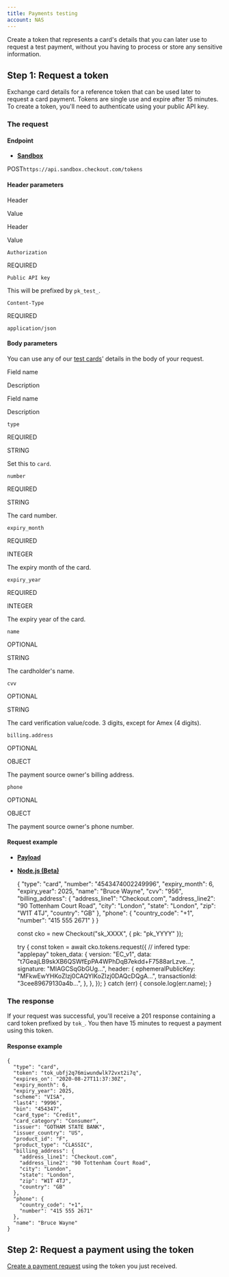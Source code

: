```yaml
---
title: Payments testing
account: NAS
---
```


Create a token that represents a card's details that you can later use to request a test payment, without you having to process or store any sensitive information.

Step 1: Request a token
-----------------------

Exchange card details for a reference token that can be used later to request a card payment. Tokens are single use and expire after 15 minutes. To create a token, you'll need to authenticate using your public API key.

### The request

#### Endpoint

*   [**Sandbox**](#tabs-921ed09b-8e7a-4bd6-ba35-e95e1a3fe7c9-1)

POST`https://api.sandbox.checkout.com/tokens`

#### Header parameters

Header

Value

Header

Value

`Authorization`

REQUIRED

`Public API key`

This will be prefixed by `pk_test_`.

`Content-Type`

REQUIRED

`application/json`

#### Body parameters

You can use any of our [test cards](/display/x/Test+cards)' details in the body of your request.

Field name

Description

Field name

Description

`type`

REQUIRED

STRING

Set this to `card`.

`number`

REQUIRED

STRING

The card number.

`expiry_month`

REQUIRED

INTEGER

The expiry month of the card.

`expiry_year`

REQUIRED

INTEGER

The expiry year of the card.

`name`

OPTIONAL

STRING

The cardholder's name.

`cvv`

OPTIONAL

STRING

The card verification value/code. 3 digits, except for Amex (4 digits).

`billing.address`

OPTIONAL

OBJECT

The payment source owner's billing address.

`phone`

OPTIONAL

OBJECT

The payment source owner's phone number.

#### Request example

*   [**Payload**](#tabs-53327166-99b4-4caa-aad1-955bd42ffe7f-1)
*   [**Node.js (Beta)**](#tabs-53327166-99b4-4caa-aad1-955bd42ffe7f-2)

    {
      "type": "card",
      "number": "4543474002249996",
      "expiry_month": 6,
      "expiry_year": 2025,
      "name": "Bruce Wayne",
      "cvv": "956",
      "billing_address": {
        "address_line1": "Checkout.com",
        "address_line2": "90 Tottenham Court Road",
        "city": "London",
        "state": "London",
        "zip": "W1T 4TJ",
        "country": "GB"
      },
      "phone": {
        "country_code": "+1",
        "number": "415 555 2671"
      }
    }

  

    
    const cko = new Checkout("sk_XXXX", { pk: "pk_YYYY" });
    
    try {
      const token = await cko.tokens.request({
        // infered type: "applepay"
        token_data: {
          version: "EC_v1",
          data: "t7GeajLB9skXB6QSWfEpPA4WPhDqB7ekdd+F7588arLzve...",
          signature: "MIAGCSqGbGUg...",
          header: {
            ephemeralPublicKey: "MFkwEwYHKoZIzj0CAQYIKoZIzj0DAQcDQgA...",
            transactionId: "3cee89679130a4b...",
          },
        },
      });
    } catch (err) {
      console.log(err.name);
    }

### The response

If your request was successful, you'll receive a 201 response containing a card token prefixed by `tok_`. You then have 15 minutes to request a payment using this token.

#### Response example

    {
      "type": "card",
      "token": "tok_ubfj2q76miwundwlk72vxt2i7q",
      "expires_on": "2020-08-27T11:37:30Z",
      "expiry_month": 6,
      "expiry_year": 2025,
      "scheme": "VISA",
      "last4": "9996",
      "bin": "454347",
      "card_type": "Credit",
      "card_category": "Consumer",
      "issuer": "GOTHAM STATE BANK",
      "issuer_country": "US",
      "product_id": "F",
      "product_type": "CLASSIC",
      "billing_address": {
        "address_line1": "Checkout.com",
        "address_line2": "90 Tottenham Court Road",
        "city": "London",
        "state": "London",
        "zip": "W1T 4TJ",
        "country": "GB"
      },
      "phone": {
        "country_code": "+1",
        "number": "415 555 2671"
      },
      "name": "Bruce Wayne"
    }

Step 2: Request a payment using the token
-----------------------------------------

[Create a payment request](https://docs.checkout.com/four/payments/accept-payments/request-a-payment#Requestapayment-token) using the token you just received.

  

